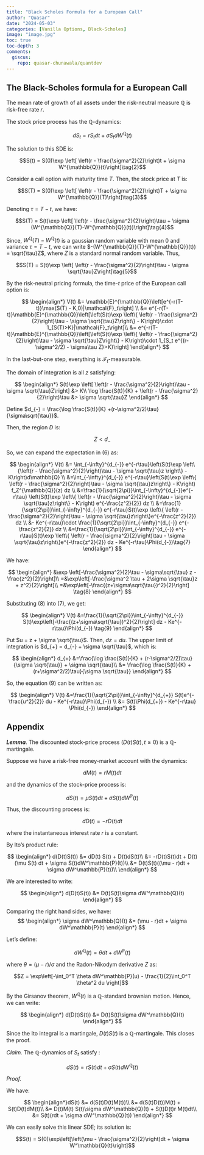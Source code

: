 ```yaml
---
title: "Black Scholes Formula for a European Call"
author: "Quasar"
date: "2024-05-03"
categories: [Vanilla Options, Black-Scholes]      
image: "image.jpg"
toc: true
toc-depth: 3
comments:
  giscus: 
    repo: quasar-chunawala/quantdev
---
```



## The Black-Scholes formula for a European Call

The mean rate of growth of all assets under the risk-neutral measure $\mathbb{Q}$ is risk-free rate $r$.

The stock price process has the $\mathbb{Q}$-dynamics:

$$dS_t = r S_t dt + \sigma S_t dW^{\mathbb{Q}}(t) \tag{1}$$ 

The solution to this SDE is:

$$S(t) = S(0)\exp \left[ \left(r - \frac{\sigma^2}{2}\right)t + \sigma W^{\mathbb{Q}}(t)\right]\tag{2}$$

Consider a call option with maturity time $T$. Then, the stock price at $T$ is:

$$S(T) = S(0)\exp \left[ \left(r - \frac{\sigma^2}{2}\right)T + \sigma W^{\mathbb{Q}}(T)\right]\tag{3}$$

Denoting $\tau = T - t$, we have:

$$S(T) = S(t)\exp \left[ \left(r - \frac{\sigma^2}{2}\right)\tau + \sigma (W^{\mathbb{Q}}(T)-W^{\mathbb{Q}}(t))\right]\tag{4}$$ 

Since, $W^{\mathbb{Q}}(T)-W^{\mathbb{Q}}(t)$ is a gaussian random variable with mean $0$ and variance $\tau = T-t$, we can write $-(W^{\mathbb{Q}}(T)-W^{\mathbb{Q}}(t)) = \sqrt{\tau}Z$, where $Z$ is a standard normal random variable. Thus,

$$S(T) = S(t)\exp \left[ \left(r - \frac{\sigma^2}{2}\right)\tau - \sigma \sqrt{\tau}Z\right]\tag{5}$$ 


By the risk-neutral pricing formula, the time-$t$ price of the European call option is:

$$
\begin{align*}
V(t) &= \mathbb{E}^{\mathbb{Q}}\left[e^{-r(T-t)}\max(S(T) - K,0)|\mathcal{F}_t\right] \\
&= e^{-r(T-t)}\mathbb{E}^{\mathbb{Q}}\left[\left(S(t)\exp \left\{ \left(r - \frac{\sigma^2}{2}\right)\tau - \sigma \sqrt{\tau}Z\right\} - K\right)\cdot 1_{S(T)>K}|\mathcal{F}_t\right]\\
&= e^{-r(T-t)}\mathbb{E}^{\mathbb{Q}}\left[\left(S(t)\exp \left\{ \left(r - \frac{\sigma^2}{2}\right)\tau - \sigma \sqrt{\tau}Z\right\} - K\right)\cdot 1_{S_t e^{(r-\sigma^2/2) - \sigma\tau Z}>K}\right] 
\end{align*} 
$$



In the last-but-one step, everything is $\mathcal{F}_t$-measurable.

The domain of integration is all $z$ satisfying:

$$
\begin{align*}
S(t)\exp \left[ \left(r - \frac{\sigma^2}{2}\right)\tau - \sigma \sqrt{\tau}Z\right] &>  K\\
\log \frac{S(t)}{K} + \left(r - \frac{\sigma^2}{2}\right)\tau  &> \sigma \sqrt{\tau}Z 
\end{align*}
$$

Define $d_{-} = \frac{\log \frac{S(t)}{K} +(r-\sigma^2/2)\tau}{\sigma\sqrt{\tau}}$. 

Then, the region $D$ is:

$$Z < d_{-}$$

So, we can expand the expectation in (6) as:

$$
\begin{align*}
V(t) &=  \int_{-\infty}^{d_{-}} e^{-r\tau}\left(S(t)\exp \left\{\left(r - \frac{\sigma^2}{2}\right)\tau - \sigma \sqrt{\tau}z \right\} - K\right)d\mathbb{Q} \\
&=\int_{-\infty}^{d_{-}} e^{-r\tau}\left(S(t)\exp \left\{ \left(r - \frac{\sigma^2}{2}\right)\tau - \sigma \sqrt{\tau}z\right\} - K\right) f_Z^{\mathbb{Q}}(z) dz \\
&=\frac{1}{\sqrt{2\pi}}\int_{-\infty}^{d_{-}}e^{-r\tau} \left(S(t)\exp \left\{ \left(r - \frac{\sigma^2}{2}\right)\tau - \sigma \sqrt{\tau}z\right\} - K\right) e^{-\frac{z^2}{2}} dz
\\
&=\frac{1}{\sqrt{2\pi}}\int_{-\infty}^{d_{-}} e^{-r\tau}S(t)\exp \left\{ \left(r - \frac{\sigma^2}{2}\right)\tau - \sigma \sqrt{\tau}z\right\}e^{-\frac{z^2}{2}} dz \\
&- Ke^{-r\tau}\cdot \frac{1}{\sqrt{2\pi}}\int_{-\infty}^{d_{-}} e^{-\frac{z^2}{2}} dz \\
&=\frac{1}{\sqrt{2\pi}}\int_{-\infty}^{d_{-}} e^{-r\tau}S(t)\exp \left\{ \left(r - \frac{\sigma^2}{2}\right)\tau - \sigma \sqrt{\tau}z\right\}e^{-\frac{z^2}{2}} dz - Ke^{-r\tau}\Phi(d_{-})\tag{7}
\end{align*}
$$


We have:

$$
\begin{align*}
&\exp \left[-\frac{\sigma^2}{2}\tau - \sigma\sqrt{\tau} z - \frac{z^2}{2}\right]\\
=&\exp\left[-\frac{\sigma^2 \tau + 2\sigma \sqrt{\tau}z + z^2}{2}\right]\\
=&\exp\left[-\frac{(z+\sigma\sqrt{\tau})^2}{2}\right] \tag{8}
\end{align*}
$$

Substituting (8) into (7), we get:

$$
\begin{align*}
V(t) &=\frac{1}{\sqrt{2\pi}}\int_{-\infty}^{d_{-}} S(t)\exp\left[-\frac{(z+\sigma\sqrt{\tau})^2}{2}\right] dz - Ke^{-r\tau}\Phi(d_{-}) \tag{9}
\end{align*}
$$

Put $u = z + \sigma \sqrt{\tau}$. Then, $dz = du$. The upper limit of integration is $d_{+} = d_{-} + \sigma \sqrt{\tau}$, which is:

$$
\begin{align*}
d_{+} &=\frac{\log \frac{S(t)}{K} + (r-\sigma^2/2)\tau}{\sigma \sqrt{\tau}} + \sigma \sqrt{\tau}\\
&= \frac{\log \frac{S(t)}{K} + (r+\sigma^2/2)\tau}{\sigma \sqrt{\tau}}
\end{align*}
$$

So, the equation (9) can be written as:

$$
\begin{align*}
V(t) &=\frac{1}{\sqrt{2\pi}}\int_{-\infty}^{d_{+}} S(t)e^{-\frac{u^2}{2}} du - Ke^{-r\tau}\Phi(d_{-}) \\
&= S(t)\Phi(d_{+}) - Ke^{-r\tau} \Phi(d_{-})
\end{align*}
$$

## Appendix

***Lemma***. The discounted stock-price process $(D(t)S(t),t\geq 0)$ is a $\mathbb{Q}$-martingale.

Suppose we have a risk-free money-market account with the dynamics:

$$dM(t) = rM(t)dt$$ 

and the dynamics of the stock-price process is:

$$dS(t) = \mu S(t) dt + \sigma S(t) dW^\mathbb{P}(t)$$

Thus, the discounting process is:

$$dD(t) = -rD(t)dt$$ 

where the instantaneous interest rate $r$ is a constant.

By Ito's product rule:

$$
\begin{align*}
d(D(t)S(t)) &= dD(t) S(t) + D(t)dS(t)\\
&= -rD(t)S(t)dt + D(t)(\mu S(t) dt + \sigma S(t)dW^\mathbb{P}(t))\\
&= D(t)S(t)((\mu - r)dt + \sigma dW^\mathbb{P}(t))\\
\end{align*}
$$

We are interested to write:

$$
\begin{align*}
d(D(t)S(t)) &= D(t)S(t)\sigma dW^\mathbb{Q}(t)
\end{align*}
$$

Comparing the right hand sides, we have:
$$
\begin{align*}
\sigma dW^\mathbb{Q}(t) &= (\mu - r)dt + \sigma dW^\mathbb{P}(t)
\end{align*}
$$

Let's define:

$$dW^\mathbb{Q}(t) = \theta dt + dW^\mathbb{P}(t)$$

where $\theta = (\mu - r)/\sigma$ and the Radon-Nikodym derivative $Z$ as:

$$Z = \exp\left[-\int_0^T \theta dW^\mathbb{P}(u) - \frac{1}{2}\int_0^T \theta^2 du \right]$$

By the Girsanov theorem, $W^\mathbb{Q}(t)$ is a $\mathbb{Q}$-standard brownian motion. Hence, we can write:

$$
\begin{align*}
d(D(t)S(t)) &= D(t)S(t)\sigma dW^\mathbb{Q}(t)
\end{align*}
$$

Since the Ito integral is a martingale, $D(t)S(t)$ is a $\mathbb{Q}$-martingale. This closes the proof.

*Claim.* The $\mathbb{Q}$-dynamics of $S_t$ satisfy :

$$dS(t) = rS(t) dt + \sigma S(t) dW^{\mathbb{Q}}(t)$$

*Proof.*

We have:

$$
\begin{align*}dS(t) &= d(S(t)D(t)M(t))\\
&= d(S(t)D(t))M(t) + S(t)D(t)dM(t)\\
&= D(t)M(t) S(t)\sigma dW^\mathbb{Q}(t) + S(t)D(t)r M(t)dt\\
&= S(t)(rdt + \sigma dW^\mathbb{Q}(t))
\end{align*}
$$

We can easily solve this linear SDE; its solution is:

$$S(t) = S(0)\exp\left[\left(\mu - \frac{\sigma^2}{2}\right)dt + \sigma W^\mathbb{Q}(t)\right]$$
